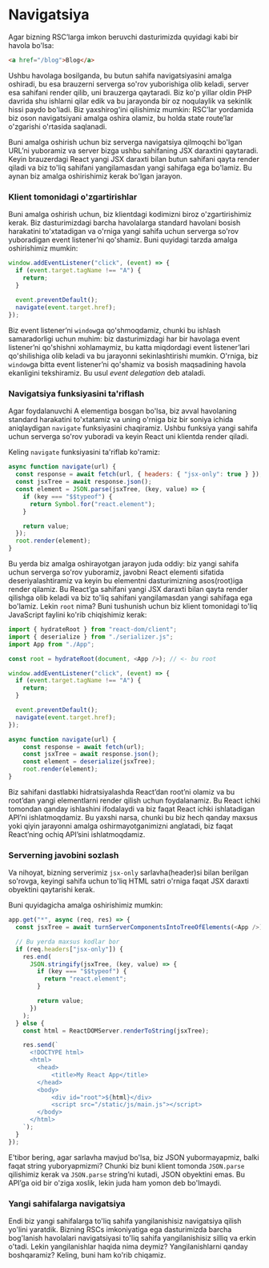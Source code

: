 # Navigatsiya

Agar bizning RSC’larga imkon beruvchi dasturimizda quyidagi kabi bir havola bo'lsa:
``` html copy
<a href="/blog">Blog</a>
```

Ushbu havolaga bosilganda, bu butun sahifa navigatsiyasini amalga oshiradi, bu esa brauzerni serverga so'rov yuborishiga olib keladi, server esa sahifani render qilib, uni brauzerga qaytaradi. Biz ko'p yillar oldin PHP davrida shu ishlarni qilar edik va bu jarayonda bir oz noqulaylik va sekinlik hissi paydo bo'ladi. Biz yaxshirog'ini qilishimiz mumkin: RSC’lar yordamida biz oson navigatsiyani amalga oshira olamiz, bu holda state route’lar o'zgarishi o'rtasida saqlanadi.

Buni amalga oshirish uchun biz serverga navigatsiya qilmoqchi bo'lgan URL’ni yuboramiz va server bizga ushbu sahifaning JSX daraxtini qaytaradi. Keyin brauzerdagi React yangi JSX daraxti bilan butun sahifani qayta render qiladi va biz to'liq sahifani yangilamasdan yangi sahifaga ega bo'lamiz. Bu aynan biz amalga oshirishimiz kerak bo'lgan jarayon.

### Klient tomonidagi o'zgartirishlar

Buni amalga oshirish uchun, biz klientdagi kodimizni biroz o'zgartirishimiz kerak. Biz dasturimizdagi barcha havolalarga standard havolani bosish harakatini to'xtatadigan va o'rniga yangi sahifa uchun serverga so'rov yuboradigan event listener’ni qo'shamiz. Buni quyidagi tarzda amalga oshirishimiz mumkin:
``` js copy
window.addEventListener("click", (event) => {
  if (event.target.tagName !== "A") {
    return;
  }
  
  event.preventDefault();
  navigate(event.target.href);
});
```

Biz event listener’ni `window`ga qo'shmoqdamiz, chunki bu ishlash samaradorligi uchun muhim: biz dasturimizdagi har bir havolaga event listener’ni qo'shishni xohlamaymiz, bu katta miqdordagi event listener’lari qo'shilishiga olib keladi va bu jarayonni sekinlashtirishi mumkin. O'rniga, biz `window`ga bitta event listener’ni qo'shamiz va bosish maqsadining havola ekanligini tekshiramiz. Bu usul *event delegation* deb ataladi.

### Navigatsiya funksiyasini ta'riflash

Agar foydalanuvchi A elementiga bosgan bo'lsa, biz avval havolaning standard harakatini to'xtatamiz va uning o'rniga biz bir soniya ichida aniqlaydigan `navigate` funksiyasini chaqiramiz. Ushbu funksiya yangi sahifa uchun serverga so'rov yuboradi va keyin React uni klientda render qiladi.

Keling `navigate` funksiyasini ta'riflab ko'ramiz:
``` js copy
async function navigate(url) {
  const response = await fetch(url, { headers: { "jsx-only": true } });
  const jsxTree = await response.json();
  const element = JSON.parse(jsxTree, (key, value) => {
    if (key === "$$typeof") {
      return Symbol.for("react.element");
    }

    return value;
  });
  root.render(element);
}
```

Bu yerda biz amalga oshirayotgan jarayon juda oddiy: biz yangi sahifa uchun serverga so'rov yuboramiz, javobni React elementi sifatida deseriyalashtiramiz va keyin bu elementni dasturimizning asos(root)iga render qilamiz. Bu React’ga sahifani yangi JSX daraxti bilan qayta render qilishga olib keladi va biz to'liq sahifani yangilamasdan yangi sahifaga ega bo'lamiz. Lekin `root` nima? Buni tushunish uchun biz klient tomonidagi to'liq JavaScript faylini ko'rib chiqishimiz kerak:
``` js copy
import { hydrateRoot } from "react-dom/client";
import { deserialize } from "./serializer.js";
import App from "./App";

const root = hydrateRoot(document, <App />); // <- bu root

window.addEventListener("click", (event) => {
  if (event.target.tagName !== "A") {
    return;
  }

  event.preventDefault();
  navigate(event.target.href);
});

async function navigate(url) {
    const response = await fetch(url);
    const jsxTree = await response.json();
    const element = deserialize(jsxTree);
    root.render(element);
}
```

Biz sahifani dastlabki hidratsiyalashda React’dan root’ni olamiz va bu root’dan yangi elementlarni render qilish uchun foydalanamiz. Bu React ichki tomondan qanday ishlashini ifodalaydi va biz faqat React ichki ishlatadigan API’ni ishlatmoqdamiz. Bu yaxshi narsa, chunki bu biz hech qanday maxsus yoki qiyin jarayonni amalga oshirmayotganimizni anglatadi, biz faqat React’ning ochiq API’sini ishlatmoqdamiz.

### Serverning javobini sozlash

Va nihoyat, bizning serverimiz `jsx-only` sarlavha(header)si bilan berilgan so'rovga, keyingi sahifa uchun to'liq HTML satri o'rniga faqat JSX daraxti obyektini qaytarishi kerak.

Buni quyidagicha amalga oshirishimiz mumkin:
``` js copy
app.get("*", async (req, res) => {
  const jsxTree = await turnServerComponentsIntoTreeOfElements(<App />);

  // Bu yerda maxsus kodlar bor
  if (req.headers["jsx-only"]) {
    res.end(
      JSON.stringify(jsxTree, (key, value) => {
        if (key === "$$typeof") {
          return "react.element";
        }

        return value;
      })
    );
  } else {
    const html = ReactDOMServer.renderToString(jsxTree);

    res.send(`
      <!DOCTYPE html>
      <html>
        <head>
            <title>My React App</title>
        </head>
        <body>
            <div id="root">${html}</div>
            <script src="/static/js/main.js"></script>
        </body>
      </html>
    `);
  }
});
```

E'tibor bering, agar sarlavha mavjud bo'lsa, biz JSON yubormayapmiz, balki faqat string yuboryapmizmi? Chunki biz buni klient tomonda `JSON.parse` qilishimiz kerak va `JSON.parse` string’ni kutadi, JSON obyektini emas. Bu API’ga oid bir o'ziga xoslik, lekin juda ham yomon deb bo'lmaydi.

### Yangi sahifalarga navigatsiya

Endi biz yangi sahifalarga to'liq sahifa yangilanishisiz navigatsiya qilish yo'lini yaratdik. Bizning RSCs imkoniyatiga ega dasturimizda barcha bog'lanish havolalari navigatsiyasi to'liq sahifa yangilanishisiz silliq va erkin o'tadi. Lekin yangilanishlar haqida nima deymiz? Yangilanishlarni qanday boshqaramiz? Keling, buni ham ko'rib chiqamiz.